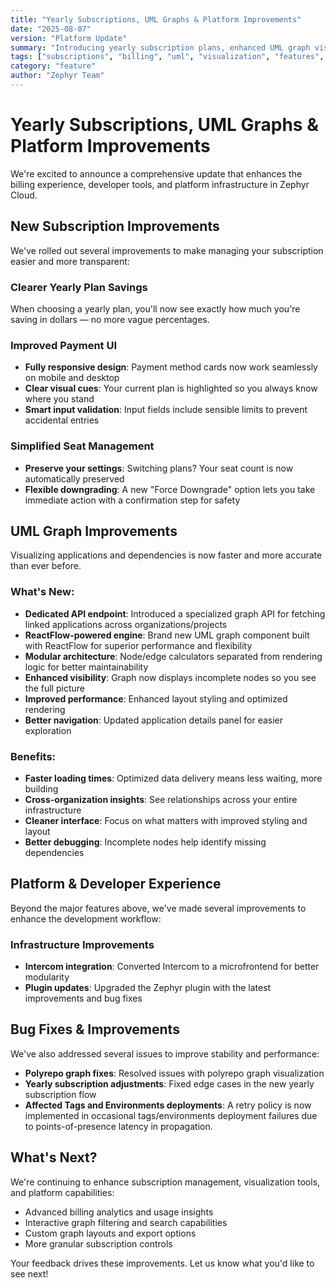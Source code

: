 ```yaml
---
title: "Yearly Subscriptions, UML Graphs & Platform Improvements"
date: "2025-08-07"
version: "Platform Update"
summary: "Introducing yearly subscription plans, enhanced UML graph visualization with ReactFlow, and platform infrastructure improvements"
tags: ["subscriptions", "billing", "uml", "visualization", "features", "platform", "dx"]
category: "feature"
author: "Zephyr Team"
---
```


# Yearly Subscriptions, UML Graphs & Platform Improvements

We're excited to announce a comprehensive update that enhances the billing experience, developer tools, and platform infrastructure in Zephyr Cloud.

## New Subscription Improvements

We've rolled out several improvements to make managing your subscription easier and more transparent:

### Clearer Yearly Plan Savings
When choosing a yearly plan, you'll now see exactly how much you're saving in dollars — no more vague percentages.

### Improved Payment UI
- **Fully responsive design**: Payment method cards now work seamlessly on mobile and desktop
- **Clear visual cues**: Your current plan is highlighted so you always know where you stand
- **Smart input validation**: Input fields include sensible limits to prevent accidental entries

### Simplified Seat Management
- **Preserve your settings**: Switching plans? Your seat count is now automatically preserved
- **Flexible downgrading**: A new "Force Downgrade" option lets you take immediate action with a confirmation step for safety

## UML Graph Improvements

Visualizing applications and dependencies is now faster and more accurate than ever before.

### What's New:
- **Dedicated API endpoint**: Introduced a specialized graph API for fetching linked applications across organizations/projects
- **ReactFlow-powered engine**: Brand new UML graph component built with ReactFlow for superior performance and flexibility
- **Modular architecture**: Node/edge calculators separated from rendering logic for better maintainability
- **Enhanced visibility**: Graph now displays incomplete nodes so you see the full picture
- **Improved performance**: Enhanced layout styling and optimized rendering
- **Better navigation**: Updated application details panel for easier exploration

### Benefits:
- **Faster loading times**: Optimized data delivery means less waiting, more building
- **Cross-organization insights**: See relationships across your entire infrastructure
- **Cleaner interface**: Focus on what matters with improved styling and layout
- **Better debugging**: Incomplete nodes help identify missing dependencies

## Platform & Developer Experience

Beyond the major features above, we've made several improvements to enhance the development workflow:

### Infrastructure Improvements
- **Intercom integration**: Converted Intercom to a microfrontend for better modularity
- **Plugin updates**: Upgraded the Zephyr plugin with the latest improvements and bug fixes

## Bug Fixes & Improvements

We've also addressed several issues to improve stability and performance:

- **Polyrepo graph fixes**: Resolved issues with polyrepo graph visualization
- **Yearly subscription adjustments**: Fixed edge cases in the new yearly subscription flow
- **Affected Tags and Environments deployments**: A retry policy is now implemented in occasional tags/environments deployment failures due to points-of-presence latency in propagation.

## What's Next?

We're continuing to enhance subscription management, visualization tools, and platform capabilities:
- Advanced billing analytics and usage insights
- Interactive graph filtering and search capabilities
- Custom graph layouts and export options
- More granular subscription controls

Your feedback drives these improvements. Let us know what you'd like to see next!

